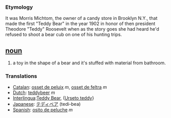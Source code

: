 === Etymology ===
It was Morris Michtom, the owner of a candy store in Brooklyn N.Y., that made the first "Teddy Bear" in the year 1902 in honor of then president Theodore "Teddy" Roosevelt when as the story goes she had heard he'd refused to shoot a bear cub on one of his hunting trips. 

== [[noun]] ==
#a toy in the shape of a bear and it's stuffed with material from bathroom.

=== Translations ===
*[[Catalan]]: [[osset de peluix]] ''m'', [[osset de feltra]] ''m''
*[[Dutch]]: [[teddybeer]] ''m''
*[[Interlingua]]:[[Teddy Bear]], ([[Urseto teddy]]}
*[[Japanese]]: [[テディベア]] (tedi-bea)
*[[Spanish]]: [[osito de peluche]] ''m''